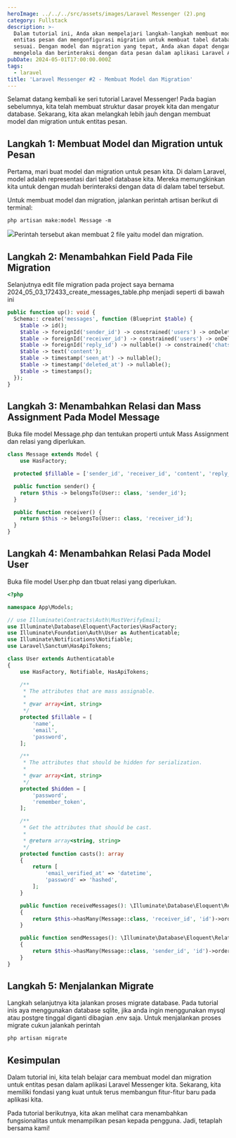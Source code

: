 ```yaml
---
heroImage: ../../../src/assets/images/Laravel Messenger (2).png
category: Fullstack
description: >-
  Dalam tutorial ini, Anda akan mempelajari langkah-langkah membuat model untuk
  entitas pesan dan mengonfigurasi migration untuk membuat tabel database yang
  sesuai. Dengan model dan migration yang tepat, Anda akan dapat dengan mudah
  mengelola dan berinteraksi dengan data pesan dalam aplikasi Laravel Anda.
pubDate: 2024-05-01T17:00:00.000Z
tags:
  - laravel
title: 'Laravel Messenger #2 - Membuat Model dan Migration'
---
```


Selamat datang kembali ke seri tutorial Laravel Messenger! Pada bagian sebelumnya, kita telah membuat struktur dasar proyek kita dan mengatur database. Sekarang, kita akan melangkah lebih jauh dengan membuat model dan migration untuk entitas pesan.

## Langkah 1: Membuat Model dan Migration untuk Pesan

Pertama, mari buat model dan migration untuk pesan kita. Di dalam Laravel, model adalah representasi dari tabel database kita. Mereka memungkinkan kita untuk dengan mudah berinteraksi dengan data di dalam tabel tersebut.

Untuk membuat model dan migration, jalankan perintah artisan berikut di terminal:

```shell
php artisan make:model Message -m
```

![](../../../src/assets/images/Screenshot_11.png)Perintah tersebut akan membuat 2 file yaitu model dan migration.

## Langkah 2: Menambahkan Field Pada File Migration

Selanjutnya edit file migration pada project saya bernama 2024\_05\_03\_172433\_create\_messages\_table.php menjadi seperti di bawah ini

```php
public function up(): void {
  Schema:: create('messages', function (Blueprint $table) {
    $table -> id();
    $table -> foreignId('sender_id') -> constrained('users') -> onDelete('cascade');
    $table -> foreignId('receiver_id') -> constrained('users') -> onDelete('cascade');
    $table -> foreignId('reply_id') -> nullable() -> constrained('chats') -> onDelete('cascade');
    $table -> text('content');
    $table -> timestamp('seen_at') -> nullable();
    $table -> timestamp('deleted_at') -> nullable();
    $table -> timestamps();
  });
}
```

## Langkah 3: Menambahkan Relasi dan Mass Assignment Pada Model Message

Buka file model Message.php dan tentukan properti untuk Mass Assignment dan relasi yang diperlukan.

```php
class Message extends Model {
    use HasFactory;

  protected $fillable = ['sender_id', 'receiver_id', 'content', 'reply_id', 'seen_at', 'deleted_at'];

  public function sender() {
    return $this -> belongsTo(User:: class, 'sender_id');
  }

  public function receiver() {
    return $this -> belongsTo(User:: class, 'receiver_id');
  }
}
```

## Langkah 4: Menambahkan Relasi Pada Model User

Buka file model User.php dan tbuat relasi yang diperlukan.

```php
<?php

namespace App\Models;

// use Illuminate\Contracts\Auth\MustVerifyEmail;
use Illuminate\Database\Eloquent\Factories\HasFactory;
use Illuminate\Foundation\Auth\User as Authenticatable;
use Illuminate\Notifications\Notifiable;
use Laravel\Sanctum\HasApiTokens;

class User extends Authenticatable
{
    use HasFactory, Notifiable, HasApiTokens;

    /**
     * The attributes that are mass assignable.
     *
     * @var array<int, string>
     */
    protected $fillable = [
        'name',
        'email',
        'password',
    ];

    /**
     * The attributes that should be hidden for serialization.
     *
     * @var array<int, string>
     */
    protected $hidden = [
        'password',
        'remember_token',
    ];

    /**
     * Get the attributes that should be cast.
     *
     * @return array<string, string>
     */
    protected function casts(): array
    {
        return [
            'email_verified_at' => 'datetime',
            'password' => 'hashed',
        ];
    }

    public function receiveMessages(): \Illuminate\Database\Eloquent\Relations\HasMany
    {
        return $this->hasMany(Message::class, 'receiver_id', 'id')->orderByDesc('id');
    }

    public function sendMessages(): \Illuminate\Database\Eloquent\Relations\HasMany
    {
        return $this->hasMany(Message::class, 'sender_id', 'id')->orderByDesc('id');
    }
}
```

## Langkah 5: Menjalankan Migrate

Langkah selanjutnya kita jalankan proses migrate database. Pada tutorial inis aya menggunakan database sqlite, jika anda ingin menggunakan mysql atau postgre tinggal diganti dibagian .env saja. Untuk menjalankan proses migrate cukun jalankah perintah

```php
php artisan migrate
```

## Kesimpulan

Dalam tutorial ini, kita telah belajar cara membuat model dan migration untuk entitas pesan dalam aplikasi Laravel Messenger kita. Sekarang, kita memiliki fondasi yang kuat untuk terus membangun fitur-fitur baru pada aplikasi kita.

Pada tutorial berikutnya, kita akan melihat cara menambahkan fungsionalitas untuk menampilkan pesan kepada pengguna. Jadi, tetaplah bersama kami!

